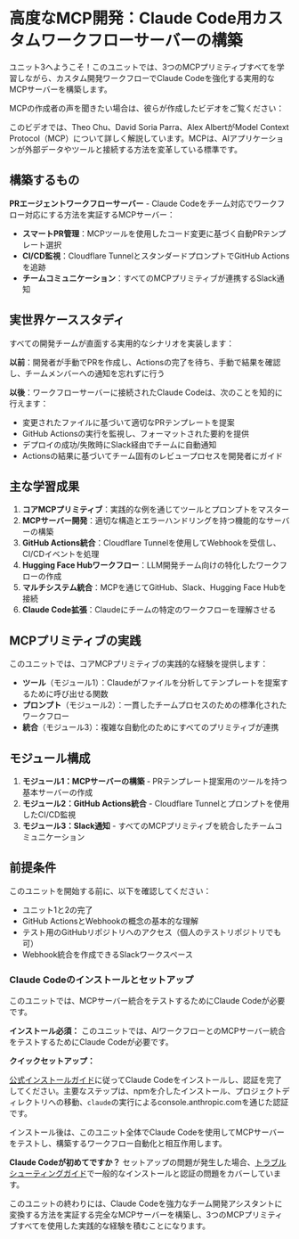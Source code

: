 # 高度なMCP開発：Claude Code用カスタムワークフローサーバーの構築

ユニット3へようこそ！このユニットでは、3つのMCPプリミティブすべてを学習しながら、カスタム開発ワークフローでClaude Codeを強化する実用的なMCPサーバーを構築します。

MCPの作成者の声を聞きたい場合は、彼らが作成したビデオをご覧ください：

<Youtube id="CQywdSdi5iA" />

このビデオでは、Theo Chu、David Soria Parra、Alex AlbertがModel Context Protocol（MCP）について詳しく解説しています。MCPは、AIアプリケーションが外部データやツールと接続する方法を変革している標準です。

## 構築するもの

**PRエージェントワークフローサーバー** - Claude Codeをチーム対応でワークフロー対応にする方法を実証するMCPサーバー：

- **スマートPR管理**：MCPツールを使用したコード変更に基づく自動PRテンプレート選択
- **CI/CD監視**：Cloudflare TunnelとスタンダードプロンプトでGitHub Actionsを追跡
- **チームコミュニケーション**：すべてのMCPプリミティブが連携するSlack通知

## 実世界ケーススタディ

すべての開発チームが直面する実用的なシナリオを実装します：

**以前**：開発者が手動でPRを作成し、Actionsの完了を待ち、手動で結果を確認し、チームメンバーへの通知を忘れずに行う

**以後**：ワークフローサーバーに接続されたClaude Codeは、次のことを知的に行えます：
- 変更されたファイルに基づいて適切なPRテンプレートを提案
- GitHub Actionsの実行を監視し、フォーマットされた要約を提供
- デプロイの成功/失敗時にSlack経由でチームに自動通知
- Actionsの結果に基づいてチーム固有のレビュープロセスを開発者にガイド

## 主な学習成果

1. **コアMCPプリミティブ**：実践的な例を通じてツールとプロンプトをマスター
2. **MCPサーバー開発**：適切な構造とエラーハンドリングを持つ機能的なサーバーの構築
3. **GitHub Actions統合**：Cloudflare Tunnelを使用してWebhookを受信し、CI/CDイベントを処理
4. **Hugging Face Hubワークフロー**：LLM開発チーム向けの特化したワークフローの作成
5. **マルチシステム統合**：MCPを通じてGitHub、Slack、Hugging Face Hubを接続
6. **Claude Code拡張**：Claudeにチームの特定のワークフローを理解させる

## MCPプリミティブの実践

このユニットでは、コアMCPプリミティブの実践的な経験を提供します：

- **ツール**（モジュール1）：Claudeがファイルを分析してテンプレートを提案するために呼び出せる関数
- **プロンプト**（モジュール2）：一貫したチームプロセスのための標準化されたワークフロー
- **統合**（モジュール3）：複雑な自動化のためにすべてのプリミティブが連携

## モジュール構成

1. **モジュール1：MCPサーバーの構築** - PRテンプレート提案用のツールを持つ基本サーバーの作成
2. **モジュール2：GitHub Actions統合** - Cloudflare Tunnelとプロンプトを使用したCI/CD監視
3. **モジュール3：Slack通知** - すべてのMCPプリミティブを統合したチームコミュニケーション

## 前提条件

このユニットを開始する前に、以下を確認してください：

- ユニット1と2の完了
- GitHub ActionsとWebhookの概念の基本的な理解
- テスト用のGitHubリポジトリへのアクセス（個人のテストリポジトリでも可）
- Webhook統合を作成できるSlackワークスペース

### Claude Codeのインストールとセットアップ

このユニットでは、MCPサーバー統合をテストするためにClaude Codeが必要です。

<Tip>

**インストール必須：** このユニットでは、AIワークフローとのMCPサーバー統合をテストするためにClaude Codeが必要です。

</Tip>

**クイックセットアップ：**

[公式インストールガイド](https://docs.anthropic.com/en/docs/claude-code/getting-started)に従ってClaude Codeをインストールし、認証を完了してください。主要なステップは、npmを介したインストール、プロジェクトディレクトリへの移動、`claude`の実行によるconsole.anthropic.comを通じた認証です。

インストール後は、このユニット全体でClaude Codeを使用してMCPサーバーをテストし、構築するワークフロー自動化と相互作用します。

<Tip warning={true}>

**Claude Codeが初めてですか？** セットアップの問題が発生した場合、[トラブルシューティングガイド](https://docs.anthropic.com/en/docs/claude-code/troubleshooting)で一般的なインストールと認証の問題をカバーしています。

</Tip>

このユニットの終わりには、Claude Codeを強力なチーム開発アシスタントに変換する方法を実証する完全なMCPサーバーを構築し、3つのMCPプリミティブすべてを使用した実践的な経験を積むことになります。